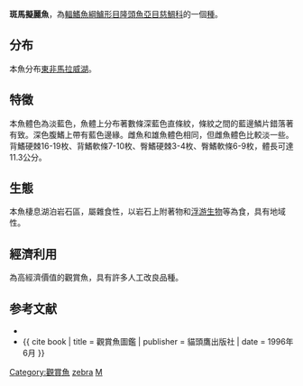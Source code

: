 {{Speciesbox
| image = Maylandia estherae couple PICT8598.jpg
| image_width = 250px
| status = LC
| status_system = iucn3.1
| genus = Maylandia
| species = zebra
| authority = [[Boulenger|Boulenger]], 1899
| synonyms = *''Metriaclima zebra''<br /><small>Boulenger, 1899</small>
*''Pseudotropheus zebra''<br /><small>Boulenger, 1899</small>
*''Tilapia zebra''<br /><small>Boulenger, 1899</small>
}}

'''斑馬擬麗魚'''，為[[輻鰭魚綱|輻鰭魚綱]][[鱸形目|鱸形目]][[隆頭魚亞目|隆頭魚亞目]][[慈鯛科|慈鯛科]]的一個[[種|種]]。

==分布==
本魚分布[[東非|東非]][[馬拉威湖|馬拉威湖]]。

==特徵==
本魚體色為淡藍色，魚體上分布著數條深藍色直條紋，條紋之間的藍邊鱗片錯落著有致。深色腹鰭上帶有藍色邊緣。雌魚和雄魚體色相同，但雌魚體色比較淡一些。背鰭硬棘16-19枚、背鰭軟條7-10枚、臀鰭硬棘3-4枚、臀鰭軟條6-9枚，體長可達11.3公分。

==生態==
本魚棲息湖泊岩石區，屬雜食性，以岩石上附著物和[[浮游生物|浮游生物]]等為食，具有地域性。

==經濟利用==
為高經濟價值的觀賞魚，具有許多人工改良品種。

==参考文献==
*{{FishBase_species|genus=Maylandia|species=zebra|year=2011|month=12}}
*{{ cite book | title = 觀賞魚圖鑑 | publisher = 貓頭鷹出版社 | date = 1996年6月 }}
{{Taxonbar|from=Q882663}}

[[Category:觀賞魚|Category:觀賞魚]]
[[Category:擬麗魚屬|zebra]]
[[Category:1899年描述的鱼类|M]]